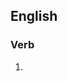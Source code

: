 ==English==

===Verb===
{{head|en|present participle}}

# {{present participle of|salinize|lang=en|nocat=1}}